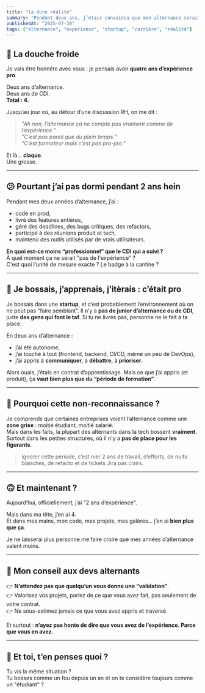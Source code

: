 ```yaml
---
title: "la dure réalité"
summary: "Pendant deux ans, j’étais convaincu que mon alternance serait valorisée comme de l’expérience pro. Jusqu’à ce qu’on me dise… non. Un article honnête, entre surprise, déception, et prise de recul."
publishedAt: "2025-07-30"
tags: ["alternance", "expérience", "startup", "carrière", "réalité"]
---
```


## 🧊 La douche froide

Je vais être honnête avec vous : je pensais avoir **quatre ans d’expérience pro**.

Deux ans d’alternance.  
Deux ans de CDI.  
**Total : 4.**

Jusqu’au jour où, au détour d’une discussion RH, on me dit :

> _"Ah non, l’alternance ça ne compte pas vraiment comme de l’expérience."_  
> _"C’est pas pareil que du plein temps."_  
> _"C’est formateur mais c’est pas pro-pro."_

Et là… **claque**.  
Une grosse.

---

## 😕 Pourtant j’ai pas dormi pendant 2 ans hein

Pendant mes deux années d’alternance, j’ai :

- codé en prod,
- livré des features entières,
- géré des deadlines, des bugs critiques, des refactors,
- participé à des réunions produit et tech,
- maintenu des outils utilisés par de vrais utilisateurs.

**En quoi est-ce moins “professionnel” que le CDI qui a suivi ?**  
À quel moment ça ne serait "pas de l'expérience" ?  
C'est quoi l’unité de mesure exacte ? Le badge à la cantine ?

---

## 🧩 Je bossais, j’apprenais, j’itèrais : c’était pro

Je bossais dans une **startup**, et c’est probablement l’environnement où on ne peut pas “faire semblant”. Il n’y a **pas de junior d’alternance ou de CDI**, juste **des gens qui font le taf**. Si tu ne livres pas, personne ne le fait à ta place.

En deux ans d’alternance :

- j’ai été autonome,
- j’ai touché à tout (frontend, backend, CI/CD, même un peu de DevOps),
- j’ai appris à **communiquer**, à **débattre**, à **prioriser**.

Alors ouais, j’étais en contrat d’apprentissage. Mais ce que j’ai appris (et produit), ça **vaut bien plus que du “période de formation”**.

---

## 🤷 Pourquoi cette non-reconnaissance ?

Je comprends que certaines entreprises voient l’alternance comme une **zone grise** : moitié étudiant, moitié salarié.  
Mais dans les faits, la plupart des alternants dans la tech bossent **vraiment**. Surtout dans les petites structures, où il n'y a **pas de place pour les figurants**.

> Ignorer cette période, c’est nier 2 ans de travail, d’efforts, de nuits blanches, de refacto et de tickets Jira pas clairs.

---

## 🙃 Et maintenant ?

Aujourd’hui, officiellement, j’ai "2 ans d’expérience".

Mais dans ma tête, j’en ai 4.  
Et dans mes mains, mon code, mes projets, mes galères… j’en ai **bien plus que ça**.

Je ne laisserai plus personne me faire croire que mes années d’alternance valent moins.

---

## 🧠 Mon conseil aux devs alternants

👉 **N’attendez pas que quelqu’un vous donne une “validation”**.  
👉 Valorisez vos projets, parlez de ce que vous avez fait, pas seulement de votre contrat.  
👉 Ne sous-estimez jamais ce que vous avez appris et traversé.

Et surtout : **n’ayez pas honte de dire que vous avez de l’expérience. Parce que vous en avez.**

---

## 💬 Et toi, t’en penses quoi ?

Tu vis la même situation ?  
Tu bosses comme un fou depuis un an et on te considère toujours comme un "étudiant" ?
